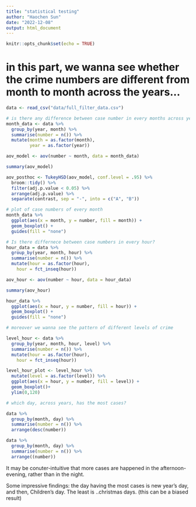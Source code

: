 ```yaml
---
title: "statistical testing"
author: "Haochen Sun"
date: "2022-12-08"
output: html_document
---
```


```r
knitr::opts_chunk$set(echo = TRUE)
```

# in this part, we wanna see whether the crime numbers are different from month to month across the years...

```r
data <- read_csv("data/full_filter_data.csv")

# is there any difference between case number in every months across years?
month_data <- data %>%  
  group_by(year, month) %>% 
  summarise(number = n()) %>% 
  mutate(month = as.factor(month),
         year = as.factor(year))

aov_model <- aov(number ~ month, data = month_data)

summary(aov_model)

aov_posthoc <- TukeyHSD(aov_model, conf.level = .95) %>% 
  broom::tidy() %>% 
  filter(adj.p.value < 0.05) %>% 
  arrange(adj.p.value) %>% 
  separate(contrast, sep = "-", into = c("A", "B"))

# plot of case numbers of every month
month_data %>% 
  ggplot(aes(x = month, y = number, fill = month)) +
  geom_boxplot() +
  guides(fill = "none") 
```

```r

# Is there differnece between case numbers in every hour? 
hour_data = data %>% 
  group_by(year, month, hour) %>% 
  summarise(number = n()) %>%
  mutate(hour = as.factor(hour),
    hour = fct_inseq(hour)) 

aov_hour <- aov(number ~ hour, data = hour_data)

summary(aov_hour)

hour_data %>% 
  ggplot(aes(x = hour, y = number, fill = hour)) +
  geom_boxplot() +
  guides(fill = "none") 

# moreover we wanna see the pattern of different levels of crime

level_hour <- data %>% 
  group_by(year, month, hour, level) %>% 
  summarise(number = n()) %>%
  mutate(hour = as.factor(hour),
    hour = fct_inseq(hour))

level_hour_plot <- level_hour %>% 
  mutate(level = as.factor(level)) %>% 
  ggplot(aes(x = hour, y = number, fill = level)) +
  geom_boxplot()+
  ylim(0,120)

# which day, across years, has the most cases?

data %>% 
  group_by(month, day) %>% 
  summarise(number = n()) %>% 
  arrange(desc(number))

data %>% 
  group_by(month, day) %>% 
  summarise(number = n()) %>% 
  arrange((number))
```

It may be conuter-intuitive that more cases are happened in the afternoon-evening, rather than in the night.

Some impressive findings: the day having the most cases is new year's day, and then, Children's day. The least is ..christmas days. (this can be a biased result)
